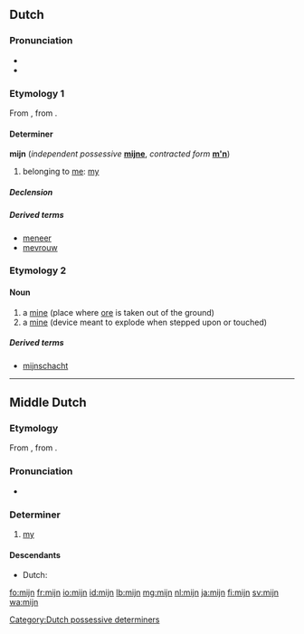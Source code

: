 ==Dutch==
===Pronunciation===
* {{IPA|/mɛi̯n/|lang=nl}}
* {{audio|Nl-mijn.ogg|audio}}

===Etymology 1===
From {{etyl|odt|nl}} {{term|min|mīn|lang=odt}}, from {{proto|gem-pro|mīnaz|lang=nl}}.

====Determiner====
'''mijn'''  {{context|dependent possessive}} (''independent possessive'' '''[[mijne]]''', ''contracted form'' '''[[m'n]]''')

# belonging to [[me]]: [[my]]

=====Declension=====
{{nl-decl-personal pronouns}}

=====Derived terms=====
* [[meneer]]
* [[mevrouw]]

[[Category:Dutch possessive determiners]]

===Etymology 2===
{{rfe|lang=nl}}

====Noun====
{{nl-noun|f|mijnen|mijntje}}

# a [[mine]] (place where [[ore]] is taken out of the ground)
# a [[mine]] (device meant to explode when stepped upon or touched)

=====Derived terms=====
* [[mijnschacht]]

----

==Middle Dutch==

===Etymology===
From {{etyl|odt|dum}} {{term|min|mīn|lang=odt}}, from {{proto|gem-pro|mīnaz|lang=dum}}.

===Pronunciation===
* {{IPA|lang=dum|/miːn/}}

===Determiner===
{{dum-adj|cat=determiners|cat2=possessive determiners|stem=min}}

# [[my]]

====Descendants====
* Dutch: {{l|nl|mijn}}

[[fo:mijn]]
[[fr:mijn]]
[[io:mijn]]
[[id:mijn]]
[[lb:mijn]]
[[mg:mijn]]
[[nl:mijn]]
[[ja:mijn]]
[[fi:mijn]]
[[sv:mijn]]
[[wa:mijn]]